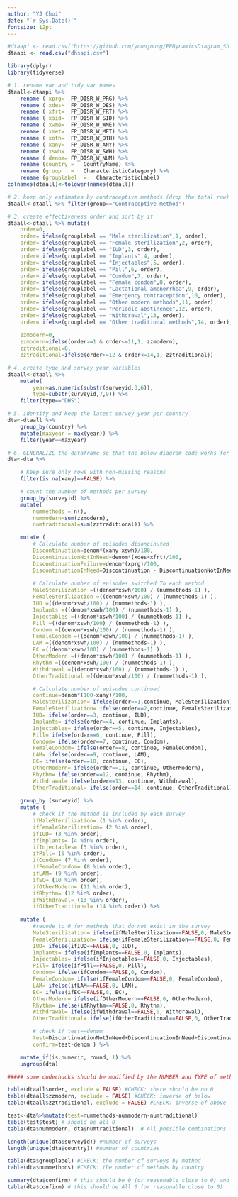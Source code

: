 ---
author: "YJ Choi"
date: "`r Sys.Date()`"
fontsize: 12pt
---
```{r ready, echo=FALSE}
#dtaapi <- read.csv("https://github.com/yoonjoung/FPDynamicsDiagram_Shiny/blob/master/dhsapi.csv")
dtaapi <- read.csv("dhsapi.csv")

library(dplyr)
library(tidyverse)
```

```{r tidyAsInApp}

# 1. rename var and tidy var names
dtaall<-dtaapi %>%
    rename ( xprg=	FP_DISR_W_PRG) %>%
    rename ( xdes=	FP_DISR_W_DES) %>%
    rename ( xfrt=	FP_DISR_W_FRT) %>%
    rename ( xsid=	FP_DISR_W_SID) %>%
    rename ( xwme=	FP_DISR_W_WME) %>%
    rename ( xmet=	FP_DISR_W_MET) %>%
    rename ( xoth=	FP_DISR_W_OTH) %>%
    rename ( xany=	FP_DISR_W_ANY) %>%
    rename ( xswh=	FP_DISR_W_SWH) %>%
    rename ( denom=	FP_DISR_W_NUM) %>%
    rename (country	=	CountryName) %>%
    rename (group	=	CharacteristicCategory) %>% 
    rename (grouplabel	=	CharacteristicLabel) 
colnames(dtaall)<-tolower(names(dtaall))

# 2. keep only estimates by contraceptive methods (drop the total row)
dtaall<-dtaall %>% filter(group=="Contraceptive method") 

# 3. create effectiveness order and sort by it
dtaall<-dtaall %>% mutate(
    order=0,
    order= ifelse(grouplabel == "Male sterilization",1, order),
    order= ifelse(grouplabel == "Female sterilization",2, order),
    order= ifelse(grouplabel == "IUD",3, order),
    order= ifelse(grouplabel == "Implants",4, order),
    order= ifelse(grouplabel == "Injectables",5, order),
    order= ifelse(grouplabel == "Pill",6, order),
    order= ifelse(grouplabel == "Condom",7, order),
    order= ifelse(grouplabel == "Female condom",8, order),
    order= ifelse(grouplabel == "Lactational amenorrhea",9, order),
    order= ifelse(grouplabel == "Emergency contraception",10, order),
    order= ifelse(grouplabel == "Other modern methods",11, order),
    order= ifelse(grouplabel == "Periodic abstinence",12, order),
    order= ifelse(grouplabel == "Withdrawal",13, order),
    order= ifelse(grouplabel == "Other traditional methods",14, order),
    
    zzmodern=0, 
    zzmodern=ifelse(order>=1 & order<=11,1, zzmodern),
    zztraditional=0,
    zztraditional=ifelse(order>=12 & order<=14,1, zztraditional)) 

# 4. create type and survey year variables
dtaall<-dtaall %>% 
    mutate(
    	year=as.numeric(substr(surveyid,3,6)), 
    	type=substr(surveyid,7,9)) %>%
    filter(type=="DHS") 

# 5. identify and keep the latest survey year per country 
dta<-dtaall %>% 
    group_by(country) %>% 
    mutate(maxyear = max(year)) %>%
    filter(year==maxyear) 

# 6. GENERALIZE the dataframe so that the below diagram code works for all surveys
dta<-dta %>%

    # Keep sure only rows with non-missing reasons 
    filter(is.na(xany)==FALSE) %>%

    # count the number of methods per survey 
    group_by(surveyid) %>% 
    mutate(
        nummethods = n(),
        nummodern=sum(zzmodern),
        numtraditional=sum(zztraditional)) %>% 

    mutate (
        # Calculate number of episodes disoncinuted 
        Discontinuation=denom*(xany-xswh)/100,
        DiscontinuationNotInNeed=denom*(xdes+xfrt)/100,
        DiscontinuationFailure=denom*(xprg)/100,
        DiscontinuationInNeed=Discontinuation - DiscontinuationNotInNeed - DiscontinuationFailure,
        
        # Calculate number of episodes switched To each method 
        MaleSterilization =((denom*xswh/100) / (nummethods-1) ),
        FemaleSterilization =((denom*xswh/100) / (nummethods-1) ),
        IUD =((denom*xswh/100) / (nummethods-1) ),
        Implants =((denom*xswh/100) / (nummethods-1) ),
        Injectables =((denom*xswh/100) / (nummethods-1) ),
        Pill =((denom*xswh/100) / (nummethods-1) ),
        Condom =((denom*xswh/100) / (nummethods-1) ),
        FemaleCondom =((denom*xswh/100) / (nummethods-1) ),
        LAM =((denom*xswh/100) / (nummethods-1) ),
        EC =((denom*xswh/100) / (nummethods-1) ),
        OtherModern =((denom*xswh/100) / (nummethods-1) ),
        Rhythm =((denom*xswh/100) / (nummethods-1) ),
        Withdrawal =((denom*xswh/100) / (nummethods-1) ),
        OtherTraditional =((denom*xswh/100) / (nummethods-1) ), 

        # Calculate number of episodes continued
        continue=denom*(100-xany)/100,
        MaleSterilization= ifelse(order==1,continue, MaleSterilization),
        FemaleSterilization= ifelse(order==2,continue, FemaleSterilization),
        IUD= ifelse(order==3, continue, IUD),
        Implants= ifelse(order==4, continue, Implants),
        Injectables= ifelse(order==5, continue, Injectables),
        Pill= ifelse(order==6, continue, Pill),
        Condom= ifelse(order==7, continue, Condom),
        FemaleCondom= ifelse(order==8, continue, FemaleCondom),
        LAM= ifelse(order==9, continue, LAM),
        EC= ifelse(order==10, continue, EC),
        OtherModern= ifelse(order==11, continue, OtherModern),
        Rhythm= ifelse(order==12, continue, Rhythm),
        Withdrawal= ifelse(order==13, continue, Withdrawal),
        OtherTraditional= ifelse(order==14, continue, OtherTraditional) ) %>%
    
    group_by (surveyid) %>%   
    mutate (
        # check if the method is included by each survey 
        ifMaleSterilization= (1 %in% order),
        ifFemaleSterilization= (2 %in% order),
        ifIUD= (3 %in% order),
        ifImplants= (4 %in% order),
        ifInjectables= (5 %in% order),
        ifPill= (6 %in% order),
        ifCondom= (7 %in% order),
        ifFemaleCondom= (8 %in% order),
        ifLAM= (9 %in% order),
        ifEC= (10 %in% order),
        ifOtherModern= (11 %in% order),
        ifRhythm= (12 %in% order),
        ifWithdrawal= (13 %in% order),
        ifOtherTraditional= (14 %in% order)) %>%    
    
    mutate (    
        #recode to 0 for methods that do not exist in the survey 
        MaleSterilization= ifelse(ifMaleSterilization==FALSE,0, MaleSterilization),
        FemaleSterilization= ifelse(ifFemaleSterilization==FALSE,0, FemaleSterilization),
        IUD= ifelse(ifIUD==FALSE,0, IUD),
        Implants= ifelse(ifImplants==FALSE,0, Implants),
        Injectables= ifelse(ifInjectables==FALSE,0, Injectables),
        Pill= ifelse(ifPill==FALSE,0, Pill),
        Condom= ifelse(ifCondom==FALSE,0, Condom),
        FemaleCondom= ifelse(ifFemaleCondom==FALSE,0, FemaleCondom),
        LAM= ifelse(ifLAM==FALSE,0, LAM),
        EC= ifelse(ifEC==FALSE,0, EC),
        OtherModern= ifelse(ifOtherModern==FALSE,0, OtherModern),
        Rhythm= ifelse(ifRhythm==FALSE,0, Rhythm),
        Withdrawal= ifelse(ifWithdrawal==FALSE,0, Withdrawal),
        OtherTraditional= ifelse(ifOtherTraditional==FALSE,0, OtherTraditional),

        # check if test==denom
        test=DiscontinuationNotInNeed+DiscontinuationInNeed+DiscontinuationFailure+MaleSterilization+FemaleSterilization+IUD+Implants+Injectables+Pill+Condom+FemaleCondom+LAM+EC+OtherModern+Rhythm+Withdrawal+OtherTraditional,
        confirm=test-denom ) %>%

    mutate_if(is.numeric, round, 1) %>%
    ungroup(dta) 
```

```{r CHECK1}
##### some codechucks should be modified by the NUMBER and TYPE of methods in each survey. important to get that correctly.

table(dtaall$order, exclude = FALSE) #CHECK: there should be no 0
table(dtaall$zzmodern, exclude = FALSE) #CHECK: inverse of below
table(dtaall$zztraditional, exclude = FALSE) #CHECK: inverse of above
```

```{r CHECK2}

test<-dta%>%mutate(test=nummethods-nummodern-numtraditional)
table(test$test) # should be all 0
table(dta$nummodern, dta$numtraditional)  # All possible combinations 
```

```{r CHECK3}
length(unique(dta$surveyid)) #number of surveys
length(unique(dta$country)) #number of countries

table(dta$grouplabel) #CHECK: the number of surveys by method
table(dta$nummethods) #CHECK: the number of methods by country 

summary(dta$confirm) # this should be 0 (or reasonable close to 0) and no NA
table(dta$confirm) # this should be All 0 (or reasonable close to 0)
```
